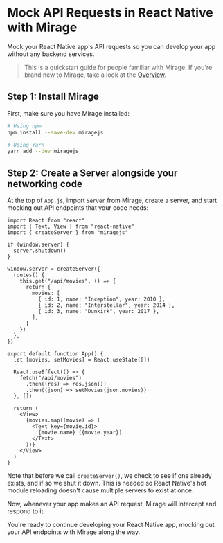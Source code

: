 # Mock API Requests in React Native with Mirage

Mock your React Native app's API requests so you can develop your app without any backend services.

> This is a quickstart guide for people familiar with Mirage. If you're brand new to Mirage, take a look at the [Overview](/docs/getting-started/overview).

## Step 1: Install Mirage

First, make sure you have Mirage installed:

```bash
# Using npm
npm install --save-dev miragejs

# Using Yarn
yarn add --dev miragejs
```

## Step 2: Create a Server alongside your networking code

At the top of `App.js`, import `Server` from Mirage, create a server, and start mocking out API endpoints that your code needs:

```js{3-21}
import React from "react"
import { Text, View } from "react-native"
import { createServer } from "miragejs"

if (window.server) {
  server.shutdown()
}

window.server = createServer({
  routes() {
    this.get("/api/movies", () => {
      return {
        movies: [
          { id: 1, name: "Inception", year: 2010 },
          { id: 2, name: "Interstellar", year: 2014 },
          { id: 3, name: "Dunkirk", year: 2017 },
        ],
      }
    })
  },
})

export default function App() {
  let [movies, setMovies] = React.useState([])

  React.useEffect(() => {
    fetch("/api/movies")
      .then((res) => res.json())
      .then((json) => setMovies(json.movies))
  }, [])

  return (
    <View>
      {movies.map((movie) => (
        <Text key={movie.id}>
          {movie.name} ({movie.year})
        </Text>
      ))}
    </View>
  )
}
```

Note that before we call `createServer()`, we check to see if one already exists, and if so we shut it down. This is needed so React Native's hot module reloading doesn't cause multiple servers to exist at once.

Now, whenever your app makes an API request, Mirage will intercept and respond to it.

You're ready to continue developing your React Native app, mocking out your API endpoints with Mirage along the way.
